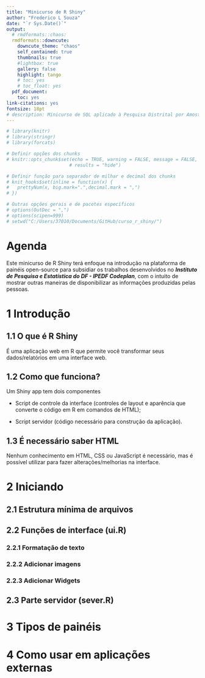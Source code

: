 ```yaml
--- 
title: "Minicurso de R Shiny"
author: "Frederico L Souza"
date: "`r Sys.Date()`"
output:
  # rmdformats::chaos:
  rmdformats::downcute:
    downcute_theme: "chaos"
    self_contained: true
    thumbnails: true
    #lightbox: true
    gallery: false
    highlight: tango    
    # toc: yes
    # toc_float: yes
  pdf_document:
    toc: yes
link-citations: yes
fontsize: 18pt
# description: Minicurso de SQL aplicado à Pesquisa Distrital por Amostra de Domicílios - PDAD, ano-base 2018
---
```


```r
# library(knitr)
# library(stringr)
# library(forcats)

# Definir opções dos chunks
# knitr::opts_chunk$set(echo = TRUE, warning = FALSE, message = FALSE,
                       # results = "hide")

# Definir função para separador de milhar e decimal dos chunks
# knit_hooks$set(inline = function(x) {
#   prettyNum(x, big.mark=".",decimal.mark = ",")
# })

# Outras opções gerais e de pacotes específicos
# options(OutDec = ",")
# options(scipen=999)
# setwd("C:/Users/37010/Documents/GitHub/curso_r_shiny/")
```

# Agenda

Este minicurso de R Shiny terá enfoque na introdução na plataforma de painéis open-source para subsidiar os trabalhos desenvolvidos no ***Instituto de Pesquisa e Estatística do DF - IPEDF Codeplan***, com o intuito de mostrar outras maneiras de disponibilizar as informações produzidas pelas pessoas.

# 1	Introdução 

## 1.1	O que é R Shiny

É uma aplicação web em R que permite você transformar seus dados/relatórios em uma interface web.

## 1.2	Como que funciona?

Um Shiny app tem dois componentes

- Script de controle da interface (controles de layout e aparência que converte o código em R em comandos de HTML);

- Script servidor (código necessário para construção da aplicação).

## 1.3	É necessário saber HTML

Nenhum conhecimento em HTML, CSS ou JavaScript é necessário, mas é possível utilizar para fazer alterações/melhorias na interface.

# 2	Iniciando

## 2.1	 Estrutura mínima de arquivos



## 2.2	Funções de interface (ui.R)

### 2.2.1	Formatação de texto

### 2.2.2	Adicionar imagens

### 2.2.3	Adicionar Widgets

## 2.3	Parte servidor (sever.R)

# 3 Tipos de painéis

# 4	Como usar em aplicações externas

